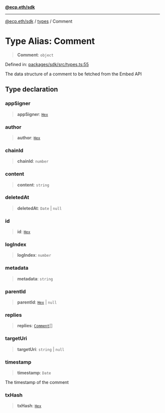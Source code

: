 [**@ecp.eth/sdk**](/sdk-reference/index.mdx)

***

[@ecp.eth/sdk](/sdk-reference/index.mdx) / [types](/sdk-reference/types/index.mdx) / Comment

# Type Alias: Comment

> **Comment**: `object`

Defined in: [packages/sdk/src/types.ts:55](https://github.com/ecp-eth/comments-monorepo/blob/main/packages/sdk/src/types.ts#L55)

The data structure of a comment to be fetched from the Embed API

## Type declaration

### appSigner

> **appSigner**: [`Hex`](/sdk-reference/types/type-aliases/Hex.mdx)

### author

> **author**: [`Hex`](/sdk-reference/types/type-aliases/Hex.mdx)

### chainId

> **chainId**: `number`

### content

> **content**: `string`

### deletedAt

> **deletedAt**: `Date` \| `null`

### id

> **id**: [`Hex`](/sdk-reference/types/type-aliases/Hex.mdx)

### logIndex

> **logIndex**: `number`

### metadata

> **metadata**: `string`

### parentId

> **parentId**: [`Hex`](/sdk-reference/types/type-aliases/Hex.mdx) \| `null`

### replies

> **replies**: [`Comment`](/sdk-reference/types/type-aliases/Comment.mdx)[]

### targetUri

> **targetUri**: `string` \| `null`

### timestamp

> **timestamp**: `Date`

The timestamp of the comment

### txHash

> **txHash**: [`Hex`](/sdk-reference/types/type-aliases/Hex.mdx)
